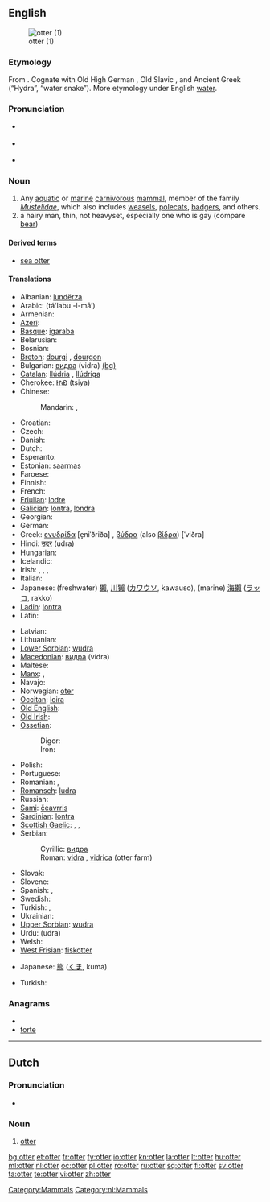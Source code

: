 {{wikipedia}}
==English==
[[Image:Loutre des pyrenees baronnies 2004.jpg|thumb|otter (1)]]

===Etymology===
From {{etyl|ang}} {{term|oter|lang=ang}}. Cognate with Old High German {{term|ottar}}, Old Slavic {{Glag|ⰲⱏⰺⰴⱃⰰ}}, and Ancient Greek {{term|ὕδρα}} (“Hydra”, “water snake”). More etymology under English [[water]].

===Pronunciation===
* {{a|RP}} {{IPA|/ˈɒt.ə/}}
* {{a|US}} {{IPA|/ˈɑː.tɚ/}}
* {{rhymes|ɒtə(r)}}

===Noun===
{{en-noun}}

# Any [[aquatic]] or [[marine]] [[carnivorous]] [[mammal]], member of the family ''[[Mustelidae]]'', which also includes [[weasel]]s, [[polecat]]s, [[badger]]s, and others.
# a hairy man, thin, not heavyset, especially one who is gay (compare [[bear]])

====Derived terms====
* [[sea otter]]

====Translations====
{{trans-top|The mammal}}
* Albanian: [[lundërza]]
* Arabic: {{Arab|[[ثعلب الماء]]}} (táʻlabu -l-māʼ) {{m}}
* Armenian: {{t+|hy|ջրասամույր|tr=ǰrasamuyr}}
* [[Azeri]]: {{t|az|susamuru|xs=Azeri}}
* [[Basque]]: [[igaraba]]
* Belarusian: {{t-|be|выдра|tr=vydra|xs=Belarusian}}
* Bosnian: {{t-|bs|vidra|f}}
* [[Breton]]: [[dourgi]] {{m}}, [[dourgon]] {{p}}
* Bulgarian: [[видра]] (vidra) [[:bg:видра|(bg)]]
* [[Catalan]]: [[llúdria]] {{f}}, [[llúdriga]] {{f}}
* Cherokee: [[ᏥᏯ]] (tsiya)
* Chinese:
*: Mandarin: {{t|cmn|水獺|sc=Hani}}, {{t|cmn|水獭|tr=shuǐtǎ|sc=Hani}}
* Croatian: {{t-|hr|vidra|f|alt=vȉdra}}
* Czech: {{t+|cs|vydra}}
* Danish: {{t-|da|odder|c}}
* Dutch: {{t+|nl|otter|m}}
* Esperanto: {{t-|eo|lutro|xs=Esperanto}}
* Estonian: [[saarmas]]
* Faroese: {{t-|fo|otur|xs=Faroese}}
* Finnish: {{t-|fi|saukko}}
* French: {{t+|fr|loutre|f}}
* [[Friulian]]: [[lodre]]
* [[Galician]]: [[lontra]], [[londra]]
* Georgian: {{t-|ka|წავი|tr=cavi|sc=Geor|xs=Georgian}}
* German: {{t+|de|Otter|m}}
* Greek: [[ενυδρίδα]] [e̞niˈðriða] {{f}}, [[βύδρα]] (also [[βίδρα]]) [ˈviðra] {{f}}
* Hindi: [[उदर]] (udra) {{m}}
* Hungarian: {{t+|hu|vidra}}
* Icelandic: {{t-|is|otur|m}}
* Irish: {{t+|ga|dobharchú|m|xs=Irish}}, {{t+|ga|madra uisce|m|xs=Irish}}, {{t+|ga|dobhrán|m|xs=Irish}}, {{t+|ga|cú dobhráin|m|xs=Irish}}
* Italian: {{t-|it|lontra|f}}
* Japanese: (freshwater) [[獺]], [[川獺]] ([[カワウソ]], kawauso), (marine) [[海獺]] ([[ラッコ]], rakko)
* [[Ladin]]: [[lontra]]
* Latin: {{t-|la|lutra|f}}
{{trans-mid}}
* Latvian: {{t-|lv|ūdrs|xs=Latvian}}
* Lithuanian: {{t+|lt|ūdra|xs=Lithuanian}}
* [[Lower Sorbian]]: [[wudra]]
* [[Macedonian]]: [[видра]] (vídra)
* Maltese: {{t-|mt|lutra|xs=Maltese}}
* [[Manx]]: {{t-|gv|dooarchoo|m|xs=Manx}}, {{t|gv|moddey ushtey|m|xs=Manx}}
* Navajo: {{tø|nv|tábąąstíín}}
* Norwegian: [[oter]]
* [[Occitan]]: [[loira]]
* [[Old English]]: {{t|ang|otor|m|xs=Old English}}
* [[Old Irish]]: {{tø|sga|doburchú|f}}
* [[Ossetian]]:
*: Digor: {{tø|os|урдæ|tr=urdæ|sc=Cyrl|xs=Ossetian}}
*: Iron: {{tø|os|уырд|tr=uyrd|sc=Cyrl|xs=Ossetian}}
* Polish: {{t+|pl|wydra}}
* Portuguese: {{t+|pt|lontra}}
* Romanian: {{t+|ro|lutră}}, {{t+|ro|vidră}}
* [[Romansch]]: [[ludra]]
* Russian: {{t+|ru|выдра|f|tr=výdra}}
* [[Sami]]: [[čeavrris]]
* [[Sardinian]]: [[lontra]]
* [[Scottish Gaelic]]: {{t|gd|dobhar-chù|m|xs=Scottish Gaelic}}, {{t|gd|madadh donn|m|xs=Scottish Gaelic}}, {{t|gd|dòbhran|m|xs=Scottish Gaelic}}
* Serbian:
*: Cyrillic: [[видра]] {{f}}
*: Roman: [[vidra]] {{f}}, [[vidrica]] (otter farm)
* Slovak: {{t-|sk|vydra}}
* Slovene: {{t+|sl|vidra|f}}
* Spanish: {{t+|es|nutria|f}}, {{t-|es|lutria|f}}
* Swedish: {{t+|sv|utter|c}}
* Turkish: {{t+|tr|su samuru}}, {{t+|tr|lutr}}
* Ukrainian: {{t-|uk|видра|tr=vidra|xs=Ukrainian}}
* [[Upper Sorbian]]: [[wudra]]
* Urdu: {{ur-Arab|[[ادر]]}} (udra) {{m}}
* Welsh: {{t-|cy|dyfrgi|xs=Welsh}}
* [[West Frisian]]: [[fiskotter]]
{{trans-bottom}}

{{trans-top|a hairy man}}
* Japanese: [[熊]] ([[くま]], kuma)
{{trans-mid}}
* Turkish: {{qualifier|literally "bear"}} {{t+|tr|ayı}}
{{trans-bottom}}

===Anagrams===
* {{alphagram|eortt}}
* [[torte#English|torte]]

----

==Dutch==

===Pronunciation===
* {{audio|Nl-otter.ogg|Audio}}

===Noun===
{{nl-noun|otters|ottertje|g=m}}

# [[otter]]

[[Category:Mammals]]
[[Category:nl:Mammals]]

[[bg:otter]]
[[et:otter]]
[[fr:otter]]
[[fy:otter]]
[[io:otter]]
[[kn:otter]]
[[la:otter]]
[[lt:otter]]
[[hu:otter]]
[[ml:otter]]
[[nl:otter]]
[[oc:otter]]
[[pl:otter]]
[[ro:otter]]
[[ru:otter]]
[[sq:otter]]
[[fi:otter]]
[[sv:otter]]
[[ta:otter]]
[[te:otter]]
[[vi:otter]]
[[zh:otter]]
